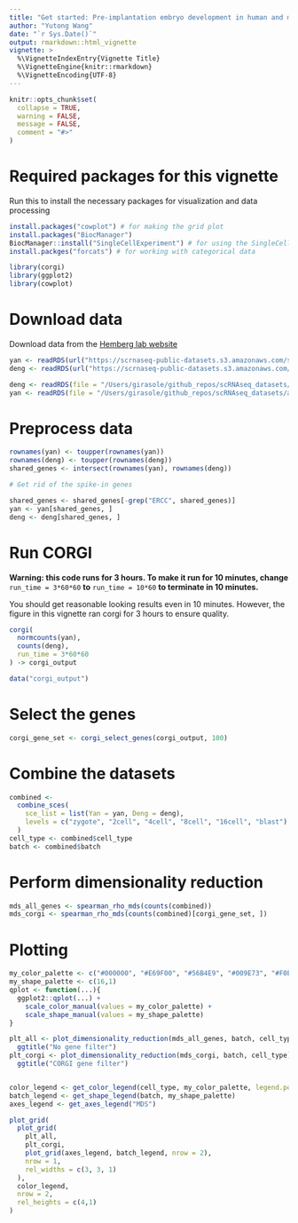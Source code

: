```yaml
---
title: "Get started: Pre-implantation embryo development in human and mouse"
author: "Yutong Wang"
date: "`r Sys.Date()`"
output: rmarkdown::html_vignette
vignette: >
  %\VignetteIndexEntry{Vignette Title}
  %\VignetteEngine{knitr::rmarkdown}
  %\VignetteEncoding{UTF-8}
---
```


```r
knitr::opts_chunk$set(
  collapse = TRUE,
  warning = FALSE,
  message = FALSE,
  comment = "#>"
)
```

# Required packages for this vignette
Run this to install the necessary packages for visualization and data processing
```r
install.packages("cowplot") # for making the grid plot
install.packages("BiocManager")
BiocManager::install("SingleCellExperiment") # for using the SingleCellExperiment data format
install.packges("forcats") # for working with categorical data
```


```r
library(corgi)
library(ggplot2)
library(cowplot)
```

# Download data
Download data from the [Hemberg lab website](https://hemberg-lab.github.io/scRNA.seq.datasets/)
```r
yan <- readRDS(url("https://scrnaseq-public-datasets.s3.amazonaws.com/scater-objects/yan.rds"))
deng <- readRDS(url("https://scrnaseq-public-datasets.s3.amazonaws.com/scater-objects/deng-reads.rds"))
```

```r
deng <- readRDS(file = "/Users/girasole/github_repos/scRNAseq_datasets/aux_files/2019-03-10-deng-science-2014-dynamic-random-monoallelic-gene-expression/deng.Rds")
yan <- readRDS(file = "/Users/girasole/github_repos/scRNAseq_datasets/aux_files/2019-03-10-yan-nature-2013-human-preimplantation-embryos/yan.Rds")
```

# Preprocess data

```r
rownames(yan) <- toupper(rownames(yan))
rownames(deng) <- toupper(rownames(deng))
shared_genes <- intersect(rownames(yan), rownames(deng))

# Get rid of the spike-in genes

shared_genes <- shared_genes[-grep("ERCC", shared_genes)]
yan <- yan[shared_genes, ]
deng <- deng[shared_genes, ]
```

# Run CORGI

__Warning: this code runs for 3 hours. To make it run for 10 minutes, change__ ``run_time = 3*60*60`` __to__ ``run_time = 10*60`` __to terminate in 10 minutes.__


You should get reasonable looking results even in 10 minutes. However, the figure in this vignette ran corgi for 3 hours to ensure quality.
```r
corgi(
  normcounts(yan),
  counts(deng),
  run_time = 3*60*60
) -> corgi_output
```

```r
data("corgi_output")
```

# Select the genes
```r
corgi_gene_set <- corgi_select_genes(corgi_output, 100)
```

# Combine the datasets
```r
combined <- 
  combine_sces(
    sce_list = list(Yan = yan, Deng = deng),
    levels = c("zygote", "2cell", "4cell", "8cell", "16cell", "blast")
  )
cell_type <- combined$cell_type
batch <- combined$batch
```



# Perform dimensionality reduction

```r
mds_all_genes <- spearman_rho_mds(counts(combined))
mds_corgi <- spearman_rho_mds(counts(combined)[corgi_gene_set, ])
```


# Plotting

```r
my_color_palette <- c("#000000", "#E69F00", "#56B4E9", "#009E73", "#F0E442", "#0072B2", "#D55E00", "#CC79A7")
my_shape_palette <- c(16,1)
qplot <- function(...){
  ggplot2::qplot(...) +
    scale_color_manual(values = my_color_palette) +
    scale_shape_manual(values = my_shape_palette)
}

plt_all <- plot_dimensionality_reduction(mds_all_genes, batch, cell_type)+
  ggtitle("No gene filter")
plt_corgi <- plot_dimensionality_reduction(mds_corgi, batch, cell_type)+
  ggtitle("CORGI gene filter")


color_legend <- get_color_legend(cell_type, my_color_palette, legend.position = "bottom",ncol = 6)
batch_legend <- get_shape_legend(batch, my_shape_palette)
axes_legend <- get_axes_legend("MDS")
```

```r
plot_grid(
  plot_grid(
    plt_all,
    plt_corgi,
    plot_grid(axes_legend, batch_legend, nrow = 2), 
    nrow = 1,
    rel_widths = c(3, 3, 1)
  ),
  color_legend,
  nrow = 2,
  rel_heights = c(4,1)
)

```

